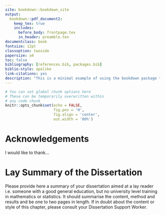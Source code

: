 ```yaml
--- 
site: bookdown::bookdown_site
output:
  bookdown::pdf_document2:
    keep_tex: true
    includes:
      before_body: frontpage.tex
      in_header: preamble.tex
documentclass: book
fontsize: 12pt
classoption: twoside
papersize: a4
toc: false
bibliography: [references.bib, packages.bib]
biblio-style: apalike
link-citations: yes
description: "This is a minimal example of using the bookdown package to write a book. The output format for this example is bookdown::gitbook."
---
```


```r
# You can set global chunk options here
# These can be temporarily overwritten within
# any code chunk
knitr::opts_chunk$set(echo = FALSE,
                      fig.pos = 'H',
                      fig.align = 'center',
                      out.width = '80%')
```


# Acknowledgements {-}

I would like to thank...

# Lay Summary of the Dissertation {-}

Please provide here a summary of your dissertation aimed at a lay reader i.e.\ someone with a good general education, but no university level training in mathematics or statistics.   It should summarise the content, method and results and be one to two pages in length. If in doubt about the content or style of this chapter, please consult your Dissertation Support Worker.

\tableofcontents

\fancyhead{}
\fancyfoot{}
\pagestyle{fancy}
\fancyhead[RO,LE]{\thepage}
\fancyhead[LO,RE]{\rightmark}

\newcommand{\studentcomment}[1]{\todo[inline, backgroundcolor=blue!30]{\textsc{Student:} #1}}
\newcommand{\DSWcomment}[1]{\todo[inline, backgroundcolor=green!30]{\textsc{DSW:} #1}}
\newcommand{\supcomment}[1]{\todo[inline, backgroundcolor=red!30]{\textsc{Supervisor:} #1}}


\mainmatter

